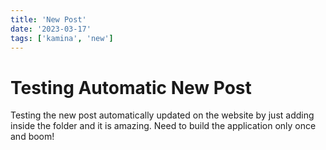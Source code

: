 ```yaml
---
title: 'New Post'
date: '2023-03-17'
tags: ['kamina', 'new']
---
```


# Testing Automatic New Post

Testing the new post automatically updated on the website by just adding inside the folder and it is amazing. Need to build the application only once and boom!

<CustomImage src="https://images.unsplash.com/photo-1628680745503-14ce8a0405e2?ixlib=rb-4.0.3&ixid=M3wxMjA3fDB8MHxlZGl0b3JpYWwtZmVlZHwxNXx8fGVufDB8fHx8fA%3D%3D&auto=format&fit=crop&w=800&q=60" alt="glasses" />